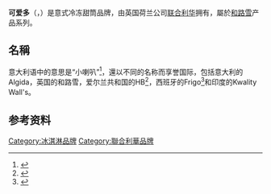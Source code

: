{{Infobox brand
| name           = 可爱多
| logo           = 
| logo_upright   = 
| logo_alt       = 
| logo_caption   = 
| image          = CornettoFoto.jpg
| image_upright  = 
| alt            =
| caption        = 
| producttype    = [[冰淇淋|冰淇淋]]
| currentowner   = [[联合利华|联合利华]]
| producedby     = 
| country        = {{ITA}}
| introduced     = 1959
| related        = 
| markets        = 全球
| previousowners = 
| trademarkregistrations = 
| ambassadors    = 
| tagline        = 
| website        = http://www.cornetto.com/ 
}}
'''可爱多'''（{{lang-it|'''Cornetto'''}}，{{IPA-it|korˈnetto}}）是意式冷冻甜筒品牌，由英国荷兰公司[[联合利华|联合利华]]拥有，屬於[[和路雪|和路雪]]产品系列。

== 名稱 ==
意大利语中的意思是“小喇叭”<ref>{{cite news|url=https://www.sfgate.com/travel/article/One-Day-One-Place-Eat-up-Rome-during-tourist-8319277.php|title=One Day, One Place: Eat up Rome during tourist season|last=Wach|first=Bonnie|date=2016-06-22|newspaper=[[San_Francisco_Chronicle|San Francisco Chronicle]]|access-date=2019-06-05|archive-date=2019-12-20|archive-url=https://web.archive.org/web/20191220173621/https://www.sfgate.com/travel/article/One-Day-One-Place-Eat-up-Rome-during-tourist-8319277.php|dead-url=no}}</ref>，還以不同的名称而享誉国际，包括意大利的Algida，英国的和路雪，爱尔兰共和国的HB<ref>{{cite web|url=http://www.hbicecream.ie/Brand/Cornetto.aspx|title=Share Happy|publisher=HB Ice Cream|accessdate=2015-07-30|archive-url=https://web.archive.org/web/20150928205214/http://www.hbicecream.ie/Brand/Cornetto.aspx|archive-date=2015-09-28|dead-url=yes}}</ref>，西班牙的Frigo<ref>{{cite web|url=http://www.frigo.es/Brand/Brandslist.aspx|title=Comparte Felicidad|publisher=Frigo|accessdate=2015-07-30|archive-url=https://web.archive.org/web/20150928235738/http://www.frigo.es/Brand/Brandslist.aspx|archive-date=2015-09-28|dead-url=yes}}</ref>和印度的Kwality Wall's。

==参考资料==
{{reflist}}

{{联合利华}}

[[Category:冰淇淋品牌|Category:冰淇淋品牌]]
[[Category:聯合利華品牌|Category:聯合利華品牌]]